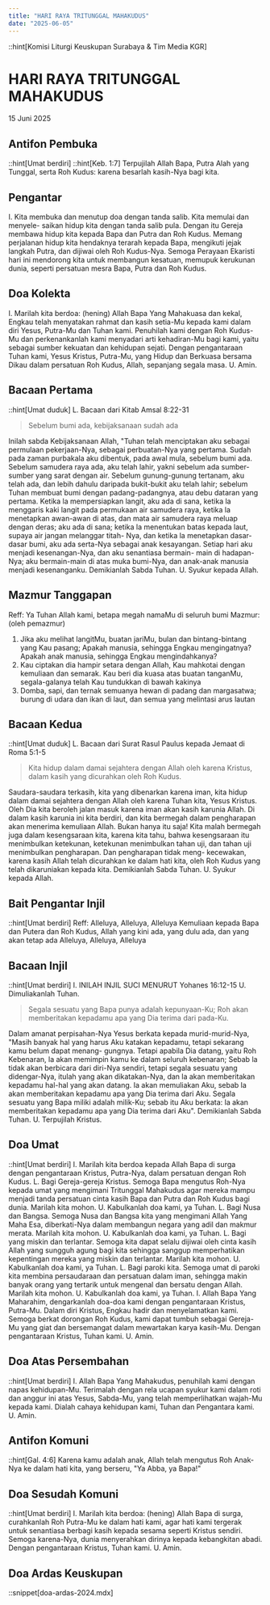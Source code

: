 ```yaml
---
title: "HARI RAYA TRITUNGGAL MAHAKUDUS"
date: "2025-06-05"
---
```

::hint[Komisi Liturgi Keuskupan Surabaya & Tim Media KGR]
# HARI RAYA TRITUNGGAL MAHAKUDUS
15 Juni 2025


## Antifon Pembuka
::hint[Umat berdiri]
::hint[Keb. 1:7]
Terpujilah Allah Bapa, Putra Alah yang Tunggal, serta Roh Kudus: karena besarlah kasih-Nya bagi kita. 

## Pengantar
I. Kita membuka dan menutup doa dengan tanda salib. Kita memulai dan menyele- saikan hidup kita dengan tanda salib pula. Dengan itu Gereja membawa hidup kita kepada Bapa dan Putra dan Roh Kudus. Memang perjalanan hidup kita hendaknya terarah kepada Bapa, mengikuti jejak langkah Putra, dan dijiwai oleh Roh Kudus-Nya. Semoga Perayaan Ekaristi hari ini mendorong kita untuk membangun kesatuan, memupuk kerukunan dunia, seperti persatuan mesra Bapa, Putra dan Roh Kudus. 

## Doa Kolekta
I. Marilah kita berdoa: (hening)
Allah Bapa Yang Mahakuasa dan kekal, Engkau telah menyatakan rahmat dan kasih setia-Mu kepada kami dalam diri Yesus, Putra-Mu dan Tuhan kami. Penuhilah kami dengan Roh Kudus-Mu dan perkenankanlah kami menyadari arti kehadiran-Mu bagi kami, yaitu sebagai sumber kekuatan dan kehidupan sejati. Dengan pengantaraan Tuhan kami, Yesus Kristus, Putra-Mu, yang Hidup dan Berkuasa bersama Dikau dalam persatuan Roh Kudus, Allah, sepanjang segala masa. 
U. Amin.

## Bacaan Pertama
::hint[Umat duduk]
L. Bacaan dari Kitab Amsal 8:22-31
> Sebelum bumi ada, kebijaksanaan sudah ada

Inilah sabda Kebijaksanaan Allah, "Tuhan telah menciptakan aku sebagai permulaan pekerjaan-Nya, sebagai perbuatan-Nya yang pertama. Sudah pada zaman purbakala aku dibentuk, pada awal mula, sebelum bumi ada. Sebelum samudera raya ada, aku telah lahir, yakni sebelum ada sumber-sumber yang sarat dengan air. Sebelum gunung-gunung tertanam, aku telah ada, dan lebih dahulu daripada bukit-bukit aku telah lahir; sebelum Tuhan membuat bumi dengan padang-padangnya, atau debu dataran yang pertama. Ketika la mempersiapkan langit, aku ada di sana, ketika la menggaris kaki langit pada permukaan air samudera raya, ketika la menetapkan awan-awan di atas, dan mata air samudera raya meluap dengan deras; aku ada di sana; ketika la menentukan batas kepada laut, supaya air jangan melanggar titah- Nya, dan ketika la menetapkan dasar-dasar bumi, aku ada serta-Nya sebagai anak kesayangan. Setiap hari aku menjadi kesenangan-Nya, dan aku senantiasa bermain- main di hadapan-Nya; aku bermain-main di atas muka bumi-Nya, dan anak-anak manusia menjadi kesenanganku. 
Demikianlah Sabda Tuhan. 
U. Syukur kepada Allah.

## Mazmur Tanggapan
Reff: Ya Tuhan Allah kami, betapa megah namaMu di seluruh bumi
Mazmur: (oleh pemazmur)
1. Jika aku melihat langitMu, buatan jariMu, bulan dan bintang-bintang yang Kau pasang; Apakah manusia, sehingga Engkau mengingatnya? Apakah anak manusia, sehingga Engkau mengindahkanya?
2. Kau ciptakan dia hampir setara dengan Allah, Kau mahkotai dengan kemuliaan dan semarak. Kau beri dia kuasa atas buatan tanganMu, segala-galanya telah Kau tundukkan di bawah kakinya
3. Domba, sapi, dan ternak semuanya hewan di padang dan margasatwa; burung di udara dan ikan di laut, dan semua yang melintasi arus lautan


## Bacaan Kedua
::hint[Umat duduk]
L. Bacaan dari Surat Rasul Paulus kepada Jemaat di Roma 5:1-5
> Kita hidup dalam damai sejahtera dengan Allah oleh karena Kristus, dalam kasih yang dicurahkan oleh Roh Kudus. 

Saudara-saudara terkasih, kita yang dibenarkan karena iman, kita hidup dalam damai sejahtera dengan Allah oleh karena Tuhan kita, Yesus Kristus. Oleh Dia kita beroleh jalan masuk karena iman akan kasih karunia Allah. Di dalam kasih karunia ini kita berdiri, dan kita bermegah dalam pengharapan akan menerima kemuliaan Allah. Bukan hanya itu saja! Kita malah bermegah juga dalam kesengsaraan kita, karena kita tahu, bahwa kesengsaraan itu menimbulkan ketekunan, ketekunan menimbulkan tahan uji, dan tahan uji menimbulkan pengharapan. Dan pengharapan tidak meng- kecewakan, karena kasih Allah telah dicurahkan ke dalam hati kita, oleh Roh Kudus yang telah dikaruniakan kepada kita. Demikianlah Sabda Tuhan. U. Syukur kepada Allah.

## Bait Pengantar Injil
::hint[Umat berdiri]
Reff: Alleluya, Alleluya, Alleluya
Kemuliaan kepada Bapa dan Putera dan Roh Kudus, Allah yang kini ada, yang dulu ada, dan yang akan tetap ada
Alleluya, Alleluya, Alleluya

## Bacaan Injil
::hint[Umat berdiri]
I. INILAH INJIL SUCI MENURUT Yohanes 16:12-15
U. Dimuliakanlah Tuhan.
> Segala sesuatu yang Bapa punya adalah kepunyaan-Ku; Roh akan memberitakan kepadamu apa yang Dia terima dari pada-Ku. 

Dalam amanat perpisahan-Nya Yesus berkata kepada murid-murid-Nya, "Masih banyak hal yang harus Aku katakan kepadamu, tetapi sekarang kamu belum dapat menang- gungnya. Tetapi apabila Dia datang, yaitu Roh Kebenaran, la akan memimpin kamu ke dalam seluruh kebenaran; Sebab la tidak akan berbicara dari diri-Nya sendiri, tetapi segala sesuatu yang didengar-Nya, itulah yang akan dikatakan-Nya, dan la akan memberitakan kepadamu hal-hal yang akan datang. Ia akan memuliakan Aku, sebab la akan memberitakan kepadamu apa yang Dia terima dari Aku. Segala sesuatu yang Bapa miliki adalah milik-Ku; sebab itu Aku berkata: la akan memberitakan kepadamu apa yang Dia terima dari Aku". 
Demikianlah Sabda Tuhan. 
U. Terpujilah Kristus.

## Doa Umat
::hint[Umat berdiri]
I. Marilah kita berdoa kepada Allah Bapa di surga dengan pengantaraan Kristus, Putra-Nya, dalam persatuan dengan Roh Kudus. 
L. Bagi Gereja-gereja Kristus. Semoga Bapa mengutus Roh-Nya kepada umat yang mengimani Tritunggal Mahakudus agar mereka mampu menjadi tanda persatuan cinta kasih Bapa dan Putra dan Roh Kudus bagi dunia. Marilah kita mohon. 
U. Kabulkanlah doa kami, ya Tuhan. 
L. Bagi Nusa dan Bangsa. Semoga Nusa dan Bangsa kita yang mengimani Allah Yang Maha Esa, diberkati-Nya dalam membangun negara yang adil dan makmur merata. Marilah kita mohon. 
U. Kabulkanlah doa kami, ya Tuhan. 
L. Bagi yang miskin dan terlantar. Semoga kita dapat selalu dijiwai oleh cinta kasih Allah yang sungguh agung bagi kita sehingga sanggup memperhatikan kepentingan mereka yang miskin dan terlantar. Marilah kita mohon. 
U. Kabulkanlah doa kami, ya Tuhan. 
L. Bagi paroki kita. Semoga umat di paroki kita membina persaudaraan dan persatuan dalam iman, sehingga makin banyak orang yang tertarik untuk mengenal dan bersatu dengan Allah. Marilah kita mohon. 
U. Kabulkanlah doa kami, ya Tuhan. 
I. Allah Bapa Yang Maharahim, dengarkanlah doa-doa kami dengan pengantaraan Kristus, Putra-Mu. Dalam diri Kristus, Engkau hadir dan menyelamatkan kami. Semoga berkat dorongan Roh Kudus, kami dapat tumbuh sebagai Gereja-Mu yang giat dan bersemangat dalam mewartakan karya kasih-Mu. Dengan pengantaraan Kristus, Tuhan kami. U. Amin. 


## Doa Atas Persembahan
::hint[Umat berdiri]
I. Allah Bapa Yang Mahakudus, penuhilah kami dengan napas kehidupan-Mu. Terimalah dengan rela ucapan syukur kami dalam roti dan anggur ini atas Yesus, Sabda-Mu, yang telah memperlihatkan wajah-Mu kepada kami. Dialah cahaya kehidupan kami, Tuhan dan Pengantara kami. 
U. Amin.

## Antifon Komuni
::hint[Gal. 4:6]
Karena kamu adalah anak, Allah telah mengutus Roh Anak-Nya ke dalam hati kita, yang berseru, "Ya Abba, ya Bapa!" 

## Doa Sesudah Komuni
::hint[Umat berdiri]
I. Marilah kita berdoa: (hening)
Allah Bapa di surga, curahkanlah Roh Putra-Mu ke dalam hati kami, agar hati kami tergerak untuk senantiasa berbagi kasih kepada sesama seperti Kristus sendiri. Semoga karena-Nya, dunia menyerahkan dirinya kepada kebangkitan abadi. Dengan pengantaraan Kristus, Tuhan kami. 
U. Amin.

## Doa Ardas Keuskupan
::snippet[doa-ardas-2024.mdx]